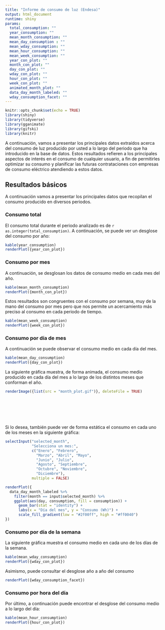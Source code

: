 ```yaml
---
title: "Informe de consumo de luz (Endesa)"
output: html_document
runtime: shiny
params:
  total_consumption: ""
  year_consumption: ""
  mean_month_consumption: ""
  mean_day_consumption : ""
  mean_wday_consumption: ""
  mean_hour_consumption: ""
  mean_week_consumption: ""
  year_con_plot: ""
  month_con_plot: ""
  day_con_plot: ""
  wday_con_plot: ""
  hour_con_plot: ""
  week_con_plot: ""
  animated_month_plot: ""
  data_day_month_labeled: ""
  wday_consumption_facet: ""
---
```


```r
knitr::opts_chunk$set(echo = TRUE)
library(shiny)
library(tidyverse)
library(gganimate)
library(gifski)
library(knitr)
```

A continuación, vamos a presentar los principales datos extraídos acerca del consumo de luz producido por usted a lo largo del periodo que ha introducido en la base de datos. Estos resultados refieren a los principales aspectos de interés en el consumo de cualquier usuario, a fin de permitirles optimizar su consumo y planificar las futuras contrataciones con empresas de consumo eléctrico atendiendo a estos datos.

## Resultados básicos

A continuación vamos a presentar los principales datos que recopilan el consumo producido en diversos periodos.

### Consumo total

El consumo total durante el periodo analizado es de `r as.integer(total_consumption)`. A continuación, se puede ver un desglose del consumo por año:

```r

kable(year_consumption)
renderPlot({year_con_plot})
```

### Consumo por mes

A continuación, se desglosan los datos de consumo medio en cada mes del año.

```r
kable(mean_month_consumption)
renderPlot({month_con_plot})
```

Estos resultados son congruentes con el consumo por semana, muy de la mano del consumo por mes pero que nos permite un acercamiento más preciso al consumo en cada periodo de tiempo.

```r
kable(mean_week_consumption)
renderPlot({week_con_plot})
```

### Consumo por día de mes

A continuación se puede observar el consumo medio en cada día del mes.

```r
kable(mean_day_consumption)
renderPlot({day_con_plot})
```

La siguiente gráfica muestra, de forma animada, el consumo medio producido en cada día del mes a lo largo de los distintos meses que conforman el año.

```r
renderImage({list(src = "month_plot.gif")}, deleteFile = TRUE)
```

<br/> <br/> <br/> <br/> <br/> Si lo desea, también puede ver de forma estática el consumo en cada uno de los meses en la siguiente gráfica:

```r
selectInput("selected_month",
            "Selecciona un mes:",
            c("Enero", "Febrero", 
              "Marzo", "Abril", "Mayo",
              "Junio", "Julio",
              "Agosto", "Septiembre",
              "Octubre", "Noviembre",
              "Diciembre"),
            multiple = FALSE)
```

```r
renderPlot({
  data_day_month_labeled %>% 
    filter(month == input$selected_month) %>% 
    ggplot(aes(day, consumption, fill = consumption)) +
      geom_bar(stat = "identity") +
      labs(x = "Día del mes", y = "Consumo (Wh)") +
      scale_fill_gradient(low = "#2f00ff", high = "#ff0040")
})
```

### Consumo por día de la semana

La siguiente gráfica muestra el consumo medio en cada uno de los días de la semana.

```r
kable(mean_wday_consumption)
renderPlot({wday_con_plot})
```

Asimismo, puede consultar el desglose año a año del consumo

```r
renderPlot({wday_consumption_facet})
```

### Consumo por hora del día

Por último, a continuación puede encontrar el desglose del consumo medio a lo largo del día:

```r
kable(mean_hour_consumption)
renderPlot({hour_con_plot})
```

